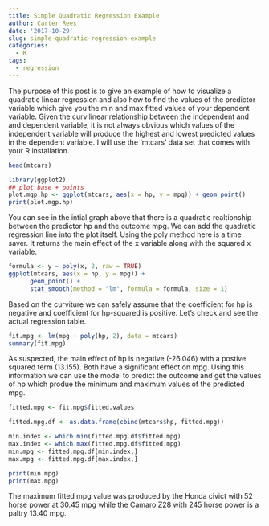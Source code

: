 ```yaml
---
title: Simple Quadratic Regression Example
author: Carter Rees
date: '2017-10-29'
slug: simple-quadratic-regression-example
categories:
  - R
tags:
  - regression
---
```


The purpose of this post is to give an example of how to visualize a quadratic linear regression and also how to find the values of the predictor variable which give you the min and max fitted values of your dependent variable. Given the curvilinear relationship between the independent and and dependent variable, it is not always obvious which values of the independent variable will produce the highest and lowest predicted values in the dependent variable. I will use the 'mtcars' data set that comes with your R installation.


```r
head(mtcars)
```


```r
library(ggplot2)
## plot base + points
plot.mgp.hp <- ggplot(mtcars, aes(x = hp, y = mpg)) + geom_point()
print(plot.mgp.hp)

```

You can see in the intial graph above that there is a quadratic realtionship between the predictor hp and the outcome mpg. We can add the quadratic regression line into the plot itself. Using the poly method here is a time saver. It returns the main effect of the x variable along with the squared x variable.

```r

formula <- y ~ poly(x, 2, raw = TRUE)
ggplot(mtcars, aes(x = hp, y = mpg)) +
      geom_point() +
      stat_smooth(method = "lm", formula = formula, size = 1)
```

Based on the curviture we can safely assume that the coefficient for hp is negative and coefficient for hp-squared is positive. Let's check and see the actual regression table.

```r
fit.mpg <- lm(mpg ~ poly(hp, 2), data = mtcars)
summary(fit.mpg)
```
As suspected, the main effect of hp is negative (-26.046) with a postive squared term (13.155). Both have a significant effect on mpg. Using this information we can use the model to predict the outcome and get the values of hp which produe the minimum and maximum values of the predicted mpg.

```r
fitted.mpg <- fit.mpg$fitted.values

fitted.mpg.df <- as.data.frame(cbind(mtcars$hp, fitted.mpg))

min.index <- which.min(fitted.mpg.df$fitted.mpg)
max.index <- which.max(fitted.mpg.df$fitted.mpg)
min.mpg <- fitted.mpg.df[min.index,]
max.mpg <- fitted.mpg.df[max.index,]

print(min.mpg)
print(max.mpg)

```

The maximum fitted mpg value was produced by the Honda civict with 52 horse power at 30.45 mpg while the Camaro Z28 with 245 horse power is a paltry 13.40 mpg.





